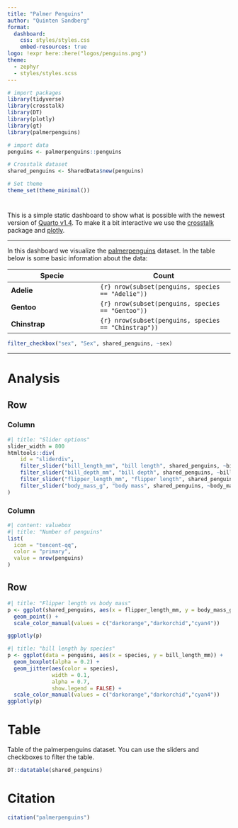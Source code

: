 ```yaml
---
title: "Palmer Penguins"
author: "Quinten Sandberg"
format: 
  dashboard:
    css: styles/styles.css
    embed-resources: true
logo: !expr here::here("logos/penguins.png")
theme: 
  - zephyr
  - styles/styles.scss
---
```


```r
# import packages
library(tidyverse)
library(crosstalk)
library(DT)
library(plotly)
library(gt)
library(palmerpenguins)

# import data
penguins <- palmerpenguins::penguins

# Crosstalk dataset
shared_penguins <- SharedData$new(penguins)

# Set theme
theme_set(theme_minimal())
```

# {.sidebar}

This is a simple static dashboard to show what is possible with the newest version of [Quarto v1.4](https://quarto.org/docs/blog/posts/2024-01-24-1.4-release/). To make it a bit interactive we use the [crosstalk](https://github.com/rstudio/crosstalk) package and [plotly](https://plotly.com/r/).

***

In this dashboard we visualize the [palmerpenguins](https://allisonhorst.github.io/palmerpenguins/) dataset. In the table below is some basic information about the data:

| Specie       |  Count             |
|--------------|---------------------|
| **Adelie**     | `{r} nrow(subset(penguins, species == "Adelie"))`  |
| **Gentoo**   | `{r} nrow(subset(penguins, species == "Gentoo"))`   |
| **Chinstrap**  | `{r} nrow(subset(penguins, species == "Chinstrap"))` |

```r
filter_checkbox("sex", "Sex", shared_penguins, ~sex)
```

***

# Analysis

## Row {height=40%}

### Column {width=80%}

```r
#| title: "Slider options"
slider_width = 800
htmltools::div(
    id = "sliderdiv", 
    filter_slider("bill_length_mm", "bill length", shared_penguins, ~bill_length_mm, width = slider_width),
    filter_slider("bill_depth_mm", "bill depth", shared_penguins, ~bill_depth_mm, width = slider_width),
    filter_slider("flipper_length_mm", "flipper length", shared_penguins, ~flipper_length_mm, width = slider_width),
    filter_slider("body_mass_g", "body mass", shared_penguins, ~body_mass_g, width = slider_width)
)
```

### Column {width=20%}

```r
#| content: valuebox
#| title: "Number of penguins"
list(
  icon = "tencent-qq",
  color = "primary",
  value = nrow(penguins)
)
```

## Row {height=60%}

```r
#| title: "Flipper length vs body mass"
p <- ggplot(shared_penguins, aes(x = flipper_length_mm, y = body_mass_g, color = species, shape = species)) +
  geom_point() +
  scale_color_manual(values = c("darkorange","darkorchid","cyan4")) 

ggplotly(p)
```

```r
#| title: "bill length by species"
p <- ggplot(data = penguins, aes(x = species, y = bill_length_mm)) +
  geom_boxplot(alpha = 0.2) +
  geom_jitter(aes(color = species),
              width = 0.1, 
              alpha = 0.7,
              show.legend = FALSE) +
  scale_color_manual(values = c("darkorange","darkorchid","cyan4"))
ggplotly(p)
```

# Table

Table of the palmerpenguins dataset. You can use the sliders and checkboxes to filter the table.

```r
DT::datatable(shared_penguins)
```

# Citation

```r
citation("palmerpenguins")
```

